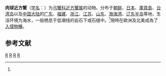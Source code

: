{{Speciesbox 
| taxon = Hemigrapsus sanguineus
| image = Hemigrapsus sanguineus.jpg
| authority = (de Haan, 1835)<ref name='id11998'>{{cite web| url =http://www.bioinfo.cn/db05/BjdwSpecies.php?action=view&id=11998| title =肉球近方蟹| work =《中国动物物种编目数据库》| publisher =中国科学院微生物研究所| author =中国科学院动物研究所| accessdate =2009-04-28| deadurl =yes| archiveurl =https://web.archive.org/web/20160304235836/http://www.bioinfo.cn/db05/BjdwSpecies.php?action=view&id=11998| archivedate =2016-03-04}}</ref><ref>{{ITIS |id=621740 |taxon=''Hemigrapsus sanguineus''}}</ref>
}}

'''肉球近方蟹'''（[[学名|学名]]：{{lang|la|''Hemigrapsus sanguineus''}}）为[[弓蟹科|弓蟹科]][[近方蟹属|近方蟹属]]的动物。分布于[[朝鲜|朝鲜]]、[[日本|日本]]、[[庫頁島|庫頁島]]、[[台湾岛|台湾岛]]以及[[中国大陆|中国大陆]]的[[广东|广东]]、[[福建|福建]]、[[浙江|浙江]]、[[江苏|江苏]]、[[山东|山东]]、[[渤海湾|渤海湾]]、[[辽东半岛|辽东半岛]]等地，生活环境为海水，一般栖息于低潮线的岩石下或石缝中。<ref name='id11998'/>現時在歐洲及北美成為了[[入侵物種|入侵物種]]。

== 参考文献 ==
{{reflist}}

{{Taxonbar}}

[[Category:1835年描述的动物|R]]
[[Category:近方蟹属|R]]
[[Category:日本甲殼動物|R]]
[[Category:中國甲殼動物|R]]